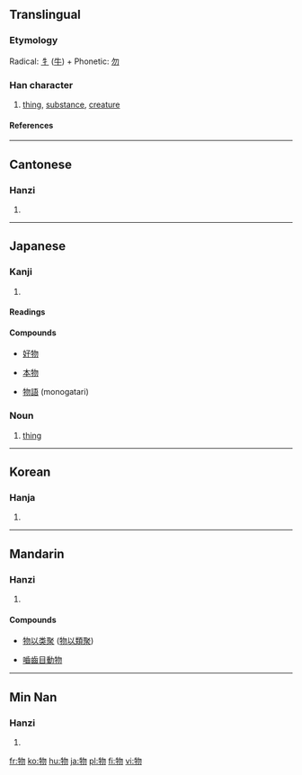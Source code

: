 ==Translingual==
===Etymology===
Radical: [[牜]] ([[牛]]) + Phonetic: [[勿]]
===Han character===
{{Han char|rn=93|rad=牛|as=04|sn=8|four=2752<sub>0</sub>|canj=竹手心竹竹 (HQPHH)|ids=⿰[[牜]][[勿]]}}
# [[thing]], [[substance]], [[creature]]
====References====
{{Han ref|kx=0699.090|dkj=19959|dj=1111.090|hdz=31805.030|uh=7269|ud=29289|bh=AAAB|bd=43691}}

----

==Cantonese==
===Hanzi===
{{yue-hanzi|jyut=|y=mat6}}
# {{defn|Cantonese}}

----
==Japanese==
===Kanji===
{{ja-kanji|grade=3|rs=牛04}}
# {{defn|Japanese}}
====Readings====
{{ja-readings|on=[[ぶつ]] ([[butsu]]), [[もつ]] ([[motsu]])|kun=[[もの]] ([[mono]])}}

====Compounds====
{{top4}}
*[[好物]]
{{mid4}}
*[[本物]]
{{mid4}}
*[[物語]] (monogatari)
{{mid4}}
{{bottom}}

===Noun===
{{ja-noun|k|hira=もの|rom=mono}}
# [[thing]]

----

==Korean==
===Hanja===
{{ko-hanja|hangeul=물|eumhun=|rv=mul|mr=mul|y=mul}}
# {{defn|Korean}}

----
==Mandarin==
===Hanzi===
{{cmn-hanzi|pin=[[wù]] (wu4)|wg=wu<sup>4</sup>}}
# {{defn|Mandarin}}

====Compounds====
{{top2}}
*[[物以类聚]] ([[物以類聚]])
{{mid2}}
*[[嚙齒目動物]]
{{bottom}}

----
==Min Nan==
===Hanzi===
{{nan-hanzi|poj=bu̍t (but<sup>8</sup>), mn̍g (mng<sup>8</sup>), mi̍h (mih<sup>8</sup>)}}
# {{defn|Min Nan}}

[[fr:物]]
[[ko:物]]
[[hu:物]]
[[ja:物]]
[[pl:物]]
[[fi:物]]
[[vi:物]]